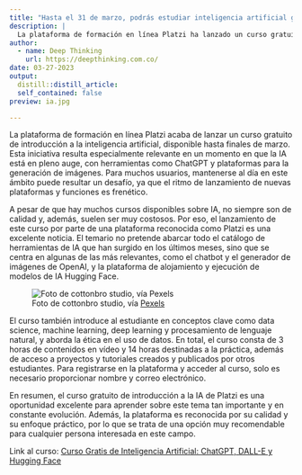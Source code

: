 ```yaml
---
title: "Hasta el 31 de marzo, podrás estudiar inteligencia artificial gratis en Platzi"
description: |
  La plataforma de formación en línea Platzi ha lanzado un curso gratuito de introducción a la inteligencia artificial, que estará disponible para su acceso hasta el 31 de marzo. El curso se enfoca en herramientas representativas de IA, como el chatbot y el generador de imágenes de OpenAI, así como la plataforma de alojamiento y ejecución de modelos de IA Hugging Face. Además, el curso incluye conceptos clave en la IA, como 'data science', 'machine learning', 'deep learning' y 'procesamiento de lenguaje natural', y también se aborda el papel que tienen las matemáticas y la ética en el uso de datos para la IA.
author:
  - name: Deep Thinking 
    url: https://deepthinking.com.co/
date: 03-27-2023
output:
  distill::distill_article:
  self_contained: false
preview: ia.jpg

---
```


La plataforma de formación en línea Platzi acaba de lanzar un curso gratuito de introducción a la inteligencia artificial, disponible hasta finales de marzo. Esta iniciativa resulta especialmente relevante en un momento en que la IA está en pleno auge, con herramientas como ChatGPT y plataformas para la generación de imágenes. Para muchos usuarios, mantenerse al día en este ámbito puede resultar un desafío, ya que el ritmo de lanzamiento de nuevas plataformas y funciones es frenético.

A pesar de que hay muchos cursos disponibles sobre IA, no siempre son de calidad y, además, suelen ser muy costosos. Por eso, el lanzamiento de este curso por parte de una plataforma reconocida como Platzi es una excelente noticia. El temario no pretende abarcar todo el catálogo de herramientas de IA que han surgido en los últimos meses, sino que se centra en algunas de las más relevantes, como el chatbot y el generador de imágenes de OpenAI, y la plataforma de alojamiento y ejecución de modelos de IA Hugging Face.

![Foto de cottonbro studio, vía [Pexels](https://www.pexels.com)](ia.jpg)

El curso también introduce al estudiante en conceptos clave como data science, machine learning, deep learning y procesamiento de lenguaje natural, y aborda la ética en el uso de datos. En total, el curso consta de 3 horas de contenidos en vídeo y 14 horas destinadas a la práctica, además de acceso a proyectos y tutoriales creados y publicados por otros estudiantes. Para registrarse en la plataforma y acceder al curso, solo es necesario proporcionar nombre y correo electrónico.

En resumen, el curso gratuito de introducción a la IA de Platzi es una oportunidad excelente para aprender sobre este tema tan importante y en constante evolución. Además, la plataforma es reconocida por su calidad y su enfoque práctico, por lo que se trata de una opción muy recomendable para cualquier persona interesada en este campo.

Link al curso: [Curso Gratis de Inteligencia Artificial: ChatGPT, DALL-E y Hugging Face](https://platzi.com/cursos/ai/)

